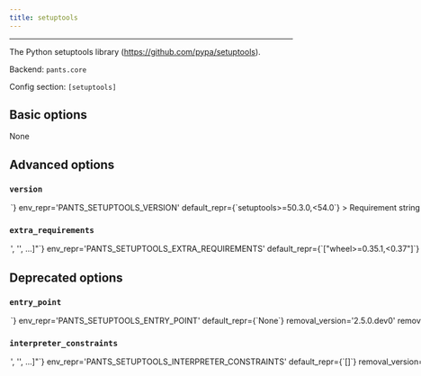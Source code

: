 ```yaml
---
title: setuptools
---
```



---

The Python setuptools library (https://github.com/pypa/setuptools).

Backend: <span className="color--primary">`pants.core`</span>

Config section: <span className="color--primary">`[setuptools]`</span>

<span className={styles.options}>

## Basic options
None

## Advanced options

### `version`

<Option
  cli_repr={`--setuptools-version=<str>`}
  env_repr='PANTS_SETUPTOOLS_VERSION'
  default_repr={`setuptools>=50.3.0,<54.0`}
>
Requirement string for the tool.
</Option>

### `extra_requirements`

<Option
  cli_repr={`--setuptools-extra-requirements="['<str>', '<str>', ...]"`}
  env_repr='PANTS_SETUPTOOLS_EXTRA_REQUIREMENTS'
  default_repr={`["wheel>=0.35.1,<0.37"]`}
>
Any additional requirement strings to use with the tool. This is useful if the tool allows you to install plugins or if you need to constrain a dependency to a certain version.
</Option>

## Deprecated options

### `entry_point`

<Option
  cli_repr={`--setuptools-entry-point=<str>`}
  env_repr='PANTS_SETUPTOOLS_ENTRY_POINT'
  default_repr={`None`}
  removal_version='2.5.0.dev0'
  removal_hint={'This option was never used.'}
>
DEPRECATED: Unused.
</Option>

### `interpreter_constraints`

<Option
  cli_repr={`--setuptools-interpreter-constraints="['<str>', '<str>', ...]"`}
  env_repr='PANTS_SETUPTOOLS_INTERPRETER_CONSTRAINTS'
  default_repr={`[]`}
  removal_version='2.5.0.dev0'
  removal_hint={'Interpreter constraints for setup.py execution are now derived from the `python_distribution` being packaged so this option is not needed.'}
>
DEPRECATED: Python interpreter constraints to use when selecting an interpreter to package `python_distribution` targets using setup.py.
</Option>

</span>